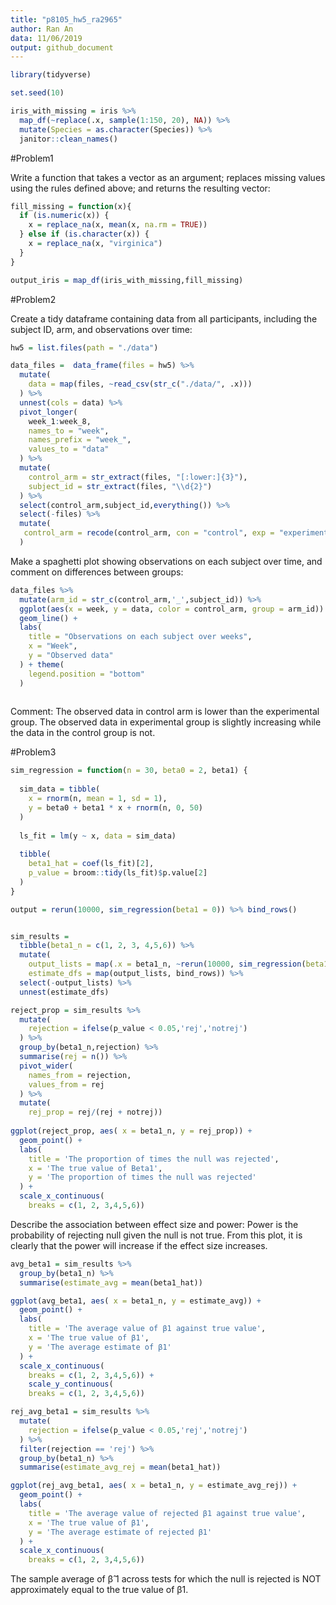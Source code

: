 ```yaml
---
title: "p8105_hw5_ra2965"
author: Ran An
data: 11/06/2019
output: github_document
---
```

```r
library(tidyverse)

set.seed(10)

iris_with_missing = iris %>% 
  map_df(~replace(.x, sample(1:150, 20), NA)) %>%
  mutate(Species = as.character(Species)) %>% 
  janitor::clean_names()
```
#Problem1

Write a function that takes a vector as an argument; replaces missing values using the rules defined above; and returns the resulting vector:
```r

fill_missing = function(x){
  if (is.numeric(x)) {
    x = replace_na(x, mean(x, na.rm = TRUE))
  } else if (is.character(x)) {
    x = replace_na(x, "virginica")
  }
}

output_iris = map_df(iris_with_missing,fill_missing)
```
#Problem2

Create a tidy dataframe containing data from all participants, including the subject ID, arm, and observations over time:
```r
hw5 = list.files(path = "./data") 

data_files =  data_frame(files = hw5) %>%  
  mutate(
    data = map(files, ~read_csv(str_c("./data/", .x)))
  ) %>% 
  unnest(cols = data) %>% 
  pivot_longer( 
    week_1:week_8,
    names_to = "week",
    names_prefix = "week_",
    values_to = "data"
  ) %>% 
  mutate(
    control_arm = str_extract(files, "[:lower:]{3}"),
    subject_id = str_extract(files, "\\d{2}")
  ) %>% 
  select(control_arm,subject_id,everything()) %>% 
  select(-files) %>% 
  mutate(
   control_arm = recode(control_arm, con = "control", exp = "experimental")
  )
```
Make a spaghetti plot showing observations on each subject over time, and comment on differences between groups:
```r

data_files %>% 
  mutate(arm_id = str_c(control_arm,'_',subject_id)) %>% 
  ggplot(aes(x = week, y = data, color = control_arm, group = arm_id)) +
  geom_line() +
  labs(
    title = "Observations on each subject over weeks",
    x = "Week",
    y = "Observed data"
  ) + theme(
    legend.position = "bottom"
  )
  
```
Comment: The observed data in control arm is lower than the experimental group. The observed data in experimental group is slightly increasing while the data in the control group is not.


#Problem3
```r
sim_regression = function(n = 30, beta0 = 2, beta1) {
  
  sim_data = tibble(
    x = rnorm(n, mean = 1, sd = 1),
    y = beta0 + beta1 * x + rnorm(n, 0, 50)
  )
  
  ls_fit = lm(y ~ x, data = sim_data)
  
  tibble(
    beta1_hat = coef(ls_fit)[2],
    p_value = broom::tidy(ls_fit)$p.value[2]
  )
}

output = rerun(10000, sim_regression(beta1 = 0)) %>% bind_rows()



```

```r
sim_results = 
  tibble(beta1_n = c(1, 2, 3, 4,5,6)) %>% 
  mutate(
    output_lists = map(.x = beta1_n, ~rerun(10000, sim_regression(beta1 = .x))),
    estimate_dfs = map(output_lists, bind_rows)) %>% 
  select(-output_lists) %>% 
  unnest(estimate_dfs)
```


```r

reject_prop = sim_results %>% 
  mutate(
    rejection = ifelse(p_value < 0.05,'rej','notrej')
  ) %>% 
  group_by(beta1_n,rejection) %>% 
  summarise(rej = n()) %>% 
  pivot_wider(
    names_from = rejection,
    values_from = rej
  ) %>% 
  mutate(
    rej_prop = rej/(rej + notrej))
    
ggplot(reject_prop, aes( x = beta1_n, y = rej_prop)) +
  geom_point() +
  labs(
    title = 'The proportion of times the null was rejected',
    x = 'The true value of Beta1',
    y = 'The proportion of times the null was rejected'
  ) + 
  scale_x_continuous(
    breaks = c(1, 2, 3,4,5,6))

```

Describe the association between effect size and power: 
Power is the probability of rejecting null given the null is not true. From this plot, it is clearly that the power will increase if the effect size increases.


```r
avg_beta1 = sim_results %>% 
  group_by(beta1_n) %>% 
  summarise(estimate_avg = mean(beta1_hat))

ggplot(avg_beta1, aes( x = beta1_n, y = estimate_avg)) +
  geom_point() +
  labs(
    title = 'The average value of β1 against true value',
    x = 'The true value of β1',
    y = 'The average estimate of β1'
  ) + 
  scale_x_continuous(
    breaks = c(1, 2, 3,4,5,6)) +
    scale_y_continuous(
    breaks = c(1, 2, 3,4,5,6))
```

```r
rej_avg_beta1 = sim_results %>% 
  mutate(
    rejection = ifelse(p_value < 0.05,'rej','notrej')
  ) %>% 
  filter(rejection == 'rej') %>% 
  group_by(beta1_n) %>% 
  summarise(estimate_avg_rej = mean(beta1_hat))

ggplot(rej_avg_beta1, aes( x = beta1_n, y = estimate_avg_rej)) +
  geom_point() +
  labs(
    title = 'The average value of rejected β1 against true value',
    x = 'The true value of β1',
    y = 'The average estimate of rejected β1'
  ) + 
  scale_x_continuous(
    breaks = c(1, 2, 3,4,5,6))
```
The sample average of β̂ 1 across tests for which the null is rejected is NOT approximately equal to the true value of β1.
